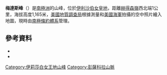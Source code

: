 {{Coord|83|45|S|57|8|W|source:GNIS|display=title}}

'''梅達斯峰'''（{{lang-en|Meads Peak}}）是[[南極洲|南極洲]]的山峰，位於[[伊利沙伯女皇地|伊利沙伯女皇地]]，距離[[赫得森嶺|赫得森嶺]]西北端1公里，海拔高度1,165米，[[美國地質調查局|美國地質調查局]]根據測量和[[美國海軍|美國海軍]]拍攝的空中照片繪入地圖，現時由[[南極條約體系|南極條約體系]]管理。

==參考資料==
*{{cite gnis | type = antarid | id = 9773| name = Meads Peak | accessdate = 2013-09-11}}
*{{usgs-gazetteer|id=9773}}

{{DEFAULTSORT:Meads Peak}}
[[Category:伊莉莎白女王地山峰|Category:伊莉莎白女王地山峰]]
[[Category:彭薩科拉山脈|Category:彭薩科拉山脈]]


{{QueenElizabethLand-geo-stub}}